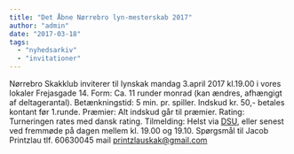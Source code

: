 ```yaml
---
title: "Det Åbne Nørrebro lyn-mesterskab 2017"
author: "admin"
date: "2017-03-18"
tags: 
  - "nyhedsarkiv"
  - "invitationer"
---
```


Nørrebro Skakklub inviterer til lynskak mandag 3.april 2017 kl.19.00 i vores lokaler Frejasgade 14. Form: Ca. 11 runder monrad (kan ændres, afhængigt af deltagerantal). Betænkningstid: 5 min. pr. spiller. Indskud kr. 50,- betales kontant før 1.runde. Præmier: Alt indskud går til præmier. Rating: Turneringen rates med dansk rating. Tilmelding: Helst via [DSU](https://turnering.skak.dk/TournamentActive/Details?tourId=24197), eller senest ved fremmøde på dagen mellem kl. 19.00 og 19.10. Spørgsmål til Jacob Printzlau tlf. 60630045 mail printzlauskak@gmail.com
